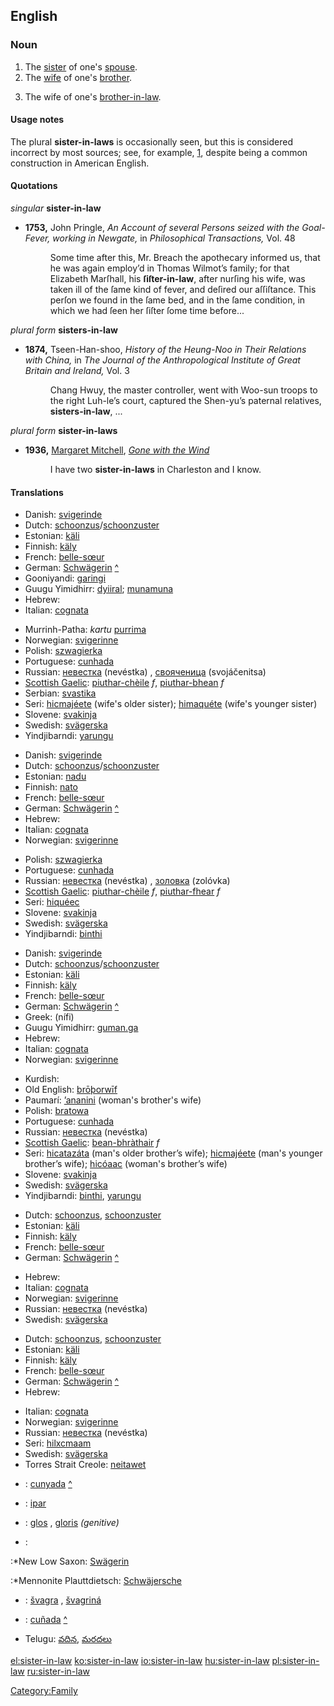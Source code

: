 ==English==

===Noun===
{{en-noun|sg=[[sister]]-[[in]]-[[law]]|pl=sisters-in-law}}

# The [[sister]] of one's [[spouse]].
# The [[wife]] of one's [[brother]].
# {{cattag|nonstandard|rare}} The wife of one's [[brother-in-law]].

====Usage notes====
The plural '''sister-in-laws''' is occasionally seen, but this is considered incorrect by most sources; see, for example, [http://www.wsu.edu/~brians/errors/sisterinlaws.html], despite being a common construction in American English.

====Quotations====
''singular'' '''sister-in-law'''
*'''1753,''' John Pringle, ''An Account of several Persons seized with the Goal-Fever, working in Newgate,'' in ''Philosophical Transactions,'' Vol. 48
*:Some time after this, Mr. Breach the apothecary informed us, that he was again employ’d in Thomas Wilmot’s family; for that Elizabeth Marſhall, his '''ſiſter-in-law''', after nurſing his wife, was taken ill of the ſame kind of fever, and deſired our aſſiſtance. This perſon we found in the ſame bed, and in the ſame condition, in which we had ſeen her ſiſter ſome time before...
''plural form'' '''sisters-in-law'''
*'''1874,''' Tseen-Han-shoo, ''History of the Heung-Noo in Their Relations with China,'' in ''The Journal of the Anthropological Institute of Great Britain and Ireland,'' Vol. 3
*:Chang Hwuy, the master controller, went with Woo-sun troops to the right Luh-le’s court, captured the Shen-yu’s paternal relatives, '''sisters-in-law''', ...
''plural form'' '''sister-in-laws'''
*'''1936,''' [[w:Margaret Mitchell|Margaret Mitchell]], ''[[w:Gone with the Wind|Gone with the Wind]]''
*:I have two '''sister-in-laws''' in Charleston and I know.

====Translations====
{{trans-top|wife's sister}}
*Danish: [[svigerinde]]
*Dutch: [[schoonzus]]/[[schoonzuster]] {{f}}
*Estonian: [[käli]]
*Finnish: [[käly]]
*French: [[belle-sœur]] {{f}}
*German: [[Schwägerin]] {{f}} [[:de:Schwägerin|^]]
*Gooniyandi: [[garingi]]
*Guugu Yimidhirr: [[dyiiral]]; [[munamuna]] {{avoidance}}
*Hebrew: {{he-translation|גיסה|gisá|wv=גִּיסָה}} {{f}}
*Italian: [[cognata]] {{f}}
{{trans-mid}}
*Murrinh-Patha: ''kartu'' [[purrima]]
*Norwegian: [[svigerinne]] {{f}}
*Polish: [[szwagierka]] {{f}}
*Portuguese: [[cunhada]] {{f}}
*Russian: [[невестка]] (nevéstka) {{f}}, [[свояченица]] (svojáčenitsa) {{f}}
*[[Scottish Gaelic]]: [[piuthar-chèile]] ''f'', [[piuthar-bhean]] ''f''
*Serbian: [[svastika]] {{f}}
*Seri: [[hicmajeete|hicmajéete]] (wife's older sister); [[himaquete|himaquéte]] (wife's younger sister)
*Slovene: [[svakinja]] {{f}}
*Swedish: [[svägerska]] {{c}}
*Yindjibarndi: [[yarungu]]
{{trans-bottom}}

{{trans-top|husband's sister}}
*Danish: [[svigerinde]]
*Dutch: [[schoonzus]]/[[schoonzuster]] {{f}}
*Estonian: [[nadu]]
*Finnish: [[nato]]
*French: [[belle-sœur]] {{f}}
*German: [[Schwägerin]] {{f}} [[:de:Schwägerin|^]]
*Hebrew: {{he-translation|גיסה|gisá|wv=גִּיסָה}} {{f}}
*Italian: [[cognata]] {{f}}
*Norwegian: [[svigerinne]] {{f}}
{{trans-mid}}
*Polish: [[szwagierka]] {{f}}
*Portuguese: [[cunhada]] {{f}}
*Russian: [[невестка]] (nevéstka) {{f}}, [[золовка]] (zolóvka) {{f}}
*[[Scottish Gaelic]]: [[piuthar-chèile]] ''f'', [[piuthar-fhear]] ''f''
*Seri: [[hiqueec|hiquéec]]
*Slovene: [[svakinja]] {{f}}
*Swedish: [[svägerska]] {{c}}
*Yindjibarndi: [[binthi]]
{{trans-bottom}}

{{trans-top|brother's wife}}
*Danish: [[svigerinde]]
*Dutch: [[schoonzus]]/[[schoonzuster]] {{f}}
*Estonian: [[käli]]
*Finnish: [[käly]]
*French: [[belle-sœur]] {{f}}
*German: [[Schwägerin]] {{f}} [[:de:Schwägerin|^]]
*Greek: {{t-|el|νύφη|f|s}} (nífi)
*Guugu Yimidhirr: [[guman.ga]]
*Hebrew: {{he-translation|גיסה|gisá|wv=גִּיסָה}} {{f}}
*Italian: [[cognata]] {{f}}
*Norwegian: [[svigerinne]] {{f}}
{{trans-mid}}
*Kurdish: {{KUchar|[[براژن]]}}
*Old English: [[broþorwif|brōþorwīf]] {{n}}
*Paumarí: [[ʼananini]] {{f}} (woman's brother's wife)
*Polish: [[bratowa]] {{f}}
*Portuguese: [[cunhada]] {{f}}
*Russian: [[невестка]] (nevéstka) {{f}}
*[[Scottish Gaelic]]: [[bean-bhràthair]] ''f''
*Seri: [[hicatazata|hicatazáta]] (man's older brother’s wife); [[hicmajeete|hicmajéete]] (man's younger brother’s wife); [[hicoaac|hicóaac]] (woman's brother’s wife)
*Slovene: [[svakinja]] {{f}}
*Swedish: [[svägerska]] {{c}}
*Yindjibarndi: [[binthi]], [[yarungu]]
{{trans-bottom}}

{{trans-top|wife's brother's wife}}
*Dutch: [[schoonzus]], [[schoonzuster]] {{f}}
*Estonian: [[käli]]
*Finnish: [[käly]]
*French: [[belle-sœur]] {{f}}
*German: [[Schwägerin]] {{f}} [[:de:Schwägerin|^]]
{{trans-mid}}
*Hebrew: {{he-translation|גיסה|gisá|wv=גִּיסָה}} {{f}}
*Italian: [[cognata]] {{f}}
*Norwegian: [[svigerinne]] {{f}}
*Russian: [[невестка]] (nevéstka) {{f}}
*Swedish: [[svägerska]] {{c}}
{{trans-bottom}}

{{trans-top|husband's brother's wife}}
*Dutch: [[schoonzus]], [[schoonzuster]] {{f}}
*Estonian: [[käli]]
*Finnish: [[käly]]
*French: [[belle-sœur]] {{f}}
*German: [[Schwägerin]] {{f}} [[:de:Schwägerin|^]]
*Hebrew: {{he-translation|גיסה|gisá|wv=גִּיסָה}} {{f}}
{{trans-mid}}
*Italian: [[cognata]] {{f}}
*Norwegian: [[svigerinne]] {{f}}
*Russian: [[невестка]] (nevéstka) {{f}}
*Seri: [[hilxcmaam]]
*Swedish: [[svägerska]] {{c}}
*Torres Strait Creole: [[neitawet]] {{cattag|eastern dialect}}
{{trans-bottom}}

{{checktrans}}
*{{ttbc|Catalan}}: [[cunyada]] {{f}} [[:ca:cunyada|^]]
*{{ttbc|Indonesian}}: [[ipar]]
*{{ttbc|Latin}}: [[glos]] {{f}}, [[gloris]] ''(genitive)''
*{{ttbc|Low German}}:
:*New Low Saxon: [[Swägerin]] {{f}}
:*Mennonite Plauttdietsch: [[Schwäjersche]] {{f}}
*{{ttbc|Slovak}}: [[švagra]] {{f}}, [[švagriná]] {{f}}
*{{ttbc|Spanish}}: [[cuñada]] {{f}} [[:es:cuñada|^]]
*Telugu: [[వదిన]], [[మరదలు]]

[[Category:Family]]

[[el:sister-in-law]]
[[ko:sister-in-law]]
[[io:sister-in-law]]
[[hu:sister-in-law]]
[[pl:sister-in-law]]
[[ru:sister-in-law]]